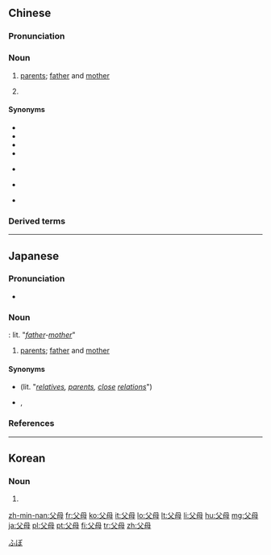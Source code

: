==Chinese==
{{zh-forms}}

===Pronunciation===
{{zh-pron
|m=fùmǔ
|c=fu6 mou5
|h=pfs=fu-mû
|mn=hū-bió/zz:hū-bó/hū-bú/hū-bó͘
|mn_note=hū-bó͘ - literary
|w=3vu mu
|cat=n
}}

===Noun===
{{zh-noun}}

# [[parents]]; [[father]] and [[mother]]
#: {{zh-x|生身 父母|biological '''parents'''}}
# {{zh-short|父母官}}

====Synonyms====
* {{zh-l|雙親}}
* {{zh-l|爸媽}}
* {{zh-l|爹娘}}
* {{zh-l|爺娘}}
* {{qualifier|literary}} {{zh-l|怙恃}}
* {{qualifier|Min Nan}} {{zh-l|爸母|tr=pē-bú, pē-bó}}
* {{qualifier|Hakka}} {{zh-l|爺哀|tr=yà-ôi}}

===Derived terms===
{{zh-der|父母官|天下父母心|在家靠父母，出外靠朋友}}

{{zh-cat|Family}}

----

==Japanese==
{{wikipedia|lang=ja}}
{{ja-kanjitab|ふ|ぼ|yomi=on}}

===Pronunciation===
* {{ja-pron|ふぼ|y=o|acc=1|acc_ref=NHK}}

===Noun===
{{ja-noun|ふぼ}}: lit. "''[[father]]-[[mother]]''"

# [[parents]]; [[father]] and [[mother]]

====Synonyms====
* {{ja-r|親|おや}} (lit. "''[[relative]]s, [[parent]]s, [[close]] [[relation]]s''")
* {{ja-r|両親|りょうしん}}, {{ja-r|両親|ふたおや}} {{qualifier|both parents}}

===References===
<references/>

[[Category:ja:Family|ふぼ]]

----

==Korean==
{{ko-hanjatab}}

===Noun===
{{ko-noun|hj|hangeul=부모}}

# {{hanja form of|부모|[[parent]], [[parents]]}}

[[zh-min-nan:父母]]
[[fr:父母]]
[[ko:父母]]
[[it:父母]]
[[lo:父母]]
[[lt:父母]]
[[li:父母]]
[[hu:父母]]
[[mg:父母]]
[[ja:父母]]
[[pl:父母]]
[[pt:父母]]
[[fi:父母]]
[[tr:父母]]
[[zh:父母]]